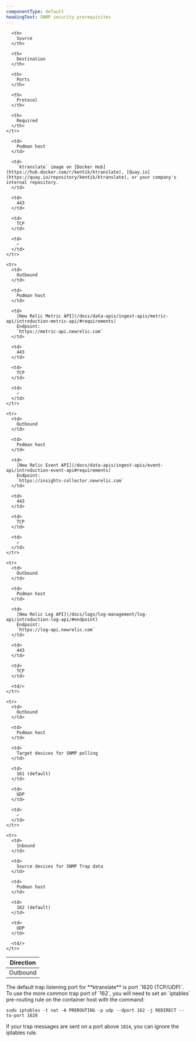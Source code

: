 ```yaml
---
componentType: default
headingText: SNMP security prerequisites
---
```


<table>
  <thead>
    <tr>
      <th style={{ width: '100px' }}>
        Direction
      </th>

      <th>
        Source
      </th>

      <th>
        Destination
      </th>

      <th>
        Ports
      </th>

      <th>
        Protocol
      </th>

      <th>
        Required
      </th>
    </tr>
  </thead>

  <tbody>
    <tr>
      <td>
        Outbound
      </td>

      <td>
        Podman host
      </td>

      <td>
        `ktranslate` image on [Docker Hub](https://hub.docker.com/r/kentik/ktranslate), [Quay.io](https://quay.io/repository/kentik/ktranslate), or your company's internal repository.
      </td>

      <td>
        443
      </td>

      <td>
        TCP
      </td>

      <td>
        ✓
      </td>
    </tr>

    <tr>
      <td>
        Outbound
      </td>

      <td>
        Podman host
      </td>

      <td>
        [New Relic Metric API](/docs/data-apis/ingest-apis/metric-api/introduction-metric-api/#requirements)
        Endpoint:
        `https://metric-api.newrelic.com`
      </td>

      <td>
        443
      </td>

      <td>
        TCP
      </td>

      <td>
        ✓
      </td>
    </tr>

    <tr>
      <td>
        Outbound
      </td>

      <td>
        Podman host
      </td>

      <td>
        [New Relic Event API](/docs/data-apis/ingest-apis/event-api/introduction-event-api#requirements)
        Endpoint:
        `https://insights-collector.newrelic.com`
      </td>

      <td>
        443
      </td>

      <td>
        TCP
      </td>

      <td>
        ✓
      </td>
    </tr>

    <tr>
      <td>
        Outbound
      </td>

      <td>
        Podman host
      </td>

      <td>
        [New Relic Log API](/docs/logs/log-management/log-api/introduction-log-api/#endpoint)
        Endpoint:
        `https://log-api.newrelic.com`
      </td>

      <td>
        443
      </td>

      <td>
        TCP
      </td>

      <td/>
    </tr>

    <tr>
      <td>
        Outbound
      </td>

      <td>
        Podman host
      </td>

      <td>
        Target devices for SNMP polling
      </td>

      <td>
        161 (default)
      </td>

      <td>
        UDP
      </td>

      <td>
        ✓
      </td>
    </tr>

    <tr>
      <td>
        Inbound
      </td>

      <td>
        Source devices for SNMP Trap data
      </td>

      <td>
        Podman host
      </td>

      <td>
        162 (default)
      </td>

      <td>
        UDP
      </td>

      <td/>
    </tr>
  </tbody>
</table>

<Callout variant="tip">
  The default trap listening port for **ktranslate** is port `1620 (TCP/UDP)`. To use the more common trap port of `162`, you will need to set an `iptables` pre-routing rule on the container host with the command:

  ```
  sudo iptables -t nat -A PREROUTING -p udp --dport 162 -j REDIRECT --to-port 1620
  ```

  If your trap messages are sent on a port above `1024`, you can ignore the iptables rule.
</Callout>
